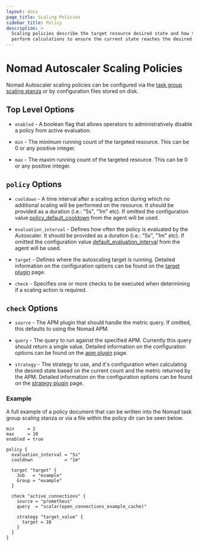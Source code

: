```yaml
---
layout: docs
page_title: Scaling Policies
sidebar_title: Policy
description: >
  Scaling policies describe the target resource desired state and how to
  perform calculations to ensure the current state reaches the desired.
---
```


# Nomad Autoscaler Scaling Policies

Nomad Autoscaler scaling policies can be configured via the
[task group scaling stanza][jobspec_scaling_stanza] or by configuration
files stored on disk.

## Top Level Options

- `enabled` - A boolean flag that allows operators to administratively disable a
  policy from active evaluation.

- `min` - The minimum running count of the targeted resource. This can be 0 or any
  positive integer.

- `max` - The maxim running count of the targeted resource. This can be 0 or any
  positive integer.

## `policy` Options

- `cooldown` - A time interval after a scaling action during which no additional
  scaling will be performed on the resource. It should be provided as a duration
  (i.e.: "5s", "1m" etc). If omitted the configuration value
  [policy_default_cooldown][policy_default_cooldown_agent] from the agent will
  be used.

- `evaluation_interval` - Defines how often the policy is evaluated by the
  Autoscaler. It should be provided as a duration (i.e.: "5s", "1m" etc). If
  omitted the configuration value [default_evaluation_interval][eval_interval_agent]
  from the agent will be used.

- `target` - Defines where the autoscaling target is running. Detailed information
  on the configuration options can be found on the [target plugin][target_plugin_docs]
  page.

- `check` - Specifies one or more checks to be executed when determining if a
  scaling action is required.

## `check` Options

- `source` - The APM plugin that should handle the metric query. If omitted,
  this defaults to using the Nomad APM.

- `query` - The query to run against the specified APM. Currently this query
  should return a single value. Detailed information on the configuration options
  can be found on the [apm plugin][apm_plugin_docs] page.

- `strategy` - The strategy to use, and it's configuration when calculating the
  desired state based on the current count and the metric returned by the APM.
  Detailed information on the configuration options can be found on the
  [strategy plugin][strategy_plugin_docs] page.

### Example

A full example of a policy document that can be written into the Nomad task group
scaling stanza or via a file within the policy dir can be seen below.

```hcl
min     = 2
max     = 10
enabled = true

policy {
  evaluation_interval = "5s"
  cooldown            = "1m"

  target "target" {
    Job   = "example"
    Group = "example"
  }

  check "active_connections" {
    source = "prometheus"
    query  = "scalar(open_connections_example_cache)"

    strategy "target_value" {
      target = 10
    }
  }
}
```

[policy_default_cooldown_agent]: /docs/autoscaling/agent#default_cooldown
[eval_interval_agent]: /docs/autoscaling/agent#default_evaluation_interval
[target_plugin_docs]: /docs/autoscaling/plugins/target
[strategy_plugin_docs]: /docs/autoscaling/plugins/strategy
[apm_plugin_docs]: /docs/autoscaling/plugins/apm
[jobspec_scaling_stanza]: /docs/job-specification/scaling
